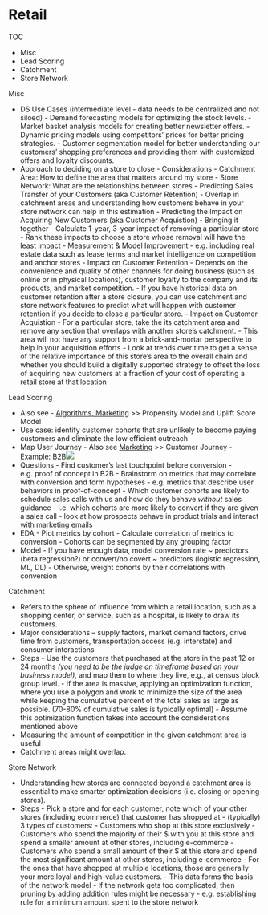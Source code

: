 # Retail


TOC

-   Misc
-   Lead Scoring
-   Catchment
-   Store Network

Misc

-   DS Use Cases (intermediate level - data needs to be centralized and not siloed)
		-   Demand forecasting models for optimizing the stock levels.
		-   Market basket analysis models for creating better newsletter offers.
		-   Dynamic pricing models using competitors' prices for better pricing strategies.
		-   Customer segmentation model for better understanding our customers' shopping preferences and providing them with customized offers and loyalty discounts.
-   Approach to deciding on a store to close
		-   Considerations
		-   Catchment Area: How to define the area that matters around my store
		-   Store Network: What are the relationships between stores
		-   Predicting Sales Transfer of your Customers (aka Customer Retention)
				-   Overlap in catchment areas and understanding how customers behave in your store network can help in this estimation
		-   Predicting the Impact on Acquiring New Customers (aka Customer Acquistion)
		-   Bringing it together
				-   Calculate 1-year, 3-year impact of removing a particular store
				-   Rank these impacts to choose a store whose removal will have the least impact
		-   Measurement & Model Improvement
				-   e.g. including real estate data such as lease terms and market intelligence on competition and anchor stores
		-   Impact on Customer Retention
		-   Depends on the convenience and quality of other channels for doing business (such as online or in physical locations), customer loyalty to the company and its products, and market competition.
		-   If you have historical data on customer retention after a store closure, you can use catchment and store network features to predict what will happen with customer retention if you decide to close a particular store.
		-   Impact on Customer Acquistion
		-   For a particular store, take the its catchment area and remove any section that overlaps with another store's catchment.
				-   This area will not have any support from a brick-and-mortar perspective to help in your acquisition efforts
		-   Look at trends over time to get a sense of the relative importance of this store's area to the overall chain and whether you should build a digitally supported strategy to offset the loss of acquiring new customers at a fraction of your cost of operating a retail store at that location

Lead Scoring

-   Also see
		-   [Algorithms, Marketing](Algorithms, Marketing) >> Propensity Model and Uplift Score Model
-   Use case: identify customer cohorts that are unlikely to become paying customers and eliminate the low efficient outreach
-   Map User Journey
		-   Also see [Marketing](Marketing) >> Customer Journey
		-   Example: B2B![](./_resources/Retail.resources/image.png)
-   Questions
		-   Find customer's last touchpoint before conversion
		-   e.g. proof of concept in B2B
		-   Brainstorm on metrics that may correlate with conversion and form hypotheses
		-   e.g. metrics that describe user behaviors in proof-of-concept
		-   Which customer cohorts are likely to schedule sales calls with us and how do they behave _without_ sales guidance
		-   i.e. which cohorts are more likely to convert if they are given a sales call
		-   look at how prospects behave in product trials and interact with marketing emails
-   EDA
		-   Plot metrics by cohort
		-   Calculate correlation of metrics to conversion
		-   Cohorts can be segmented by any grouping factor
-   Model
		-   If you have enough data, model conversion rate ~ predictors (beta regression?) or convert/no covert ~ predictors (logistic regression, ML, DL)
		-   Otherwise, weight cohorts by their correlations with conversion

Catchment

-   Refers to the sphere of influence from which a retail location, such as a shopping center, or service, such as a hospital, is likely to draw its customers.
-   Major considerations – supply factors, market demand factors, drive time from customers, transportation access (e.g. interstate) and consumer interactions
-   Steps
		-   Use the customers that purchased at the store in the past 12 or 24 months _(you need to be the judge on timeframe based on your business model)_, and map them to where they live, e.g., at census block group level.
		-   If the area is massive, applying an optimization function, where you use a polygon and work to minimize the size of the area while keeping the cumulative percent of the total sales as large as possible. (70-80% of cumulative sales is typically optimal)
		-   Assume this optimization function takes into account the considerations mentioned above
-   Measuring the amount of competition in the given catchment area is useful
-   Catchment areas might overlap.

Store Network

-   Understanding how stores are connected beyond a catchment area is essential to make smarter optimization decisions (i.e. closing or opening stores).
-   Steps
		-   Pick a store and for each customer, note which of your other stores (including ecommerce) that customer has shopped at
		-   (typically) 3 types of customers:
				-   Customers who shop at this store exclusively
				-   Customers who spend the majority of their $ with you at this store and spend a smaller amount at other stores, including e-commerce
				-   Customers who spend a small amount of their $ at this store and spend the most significant amount at other stores, including e-commerce
		-   For the ones that have shopped at multiple locations, those are generally your more loyal and high-value customers.
		-   This data forms the basis of the network model
		-   If the network gets too complicated, then pruning by adding addition rules might be necessary
				-   e.g. establishing rule for a minimum amount spent to the store network

